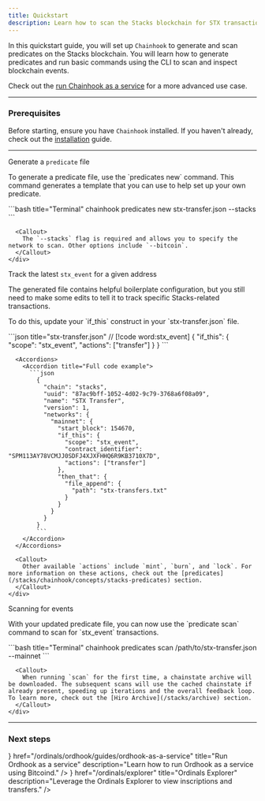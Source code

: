 ```yaml
---
title: Quickstart
description: Learn how to scan the Stacks blockchain for STX transactions. 
---
```



In this quickstart guide, you will set up `Chainhook` to generate and scan predicates on the Stacks blockchain. You will learn how to generate predicates and run basic commands using the CLI to scan and inspect blockchain events.

Check out the [run Chainhook as a service](/stacks/chainhook/guides/chainhook-as-a-service) for a more advanced use case.

---

### Prerequisites

Before starting, ensure you have `Chainhook` installed. If you haven't already, check out the [installation](/stacks/chainhook/installation) guide.

---

<div className='steps space-y-10'>
  <Step>
    <div className="flex flex-col space-y-3">
      <div className="w-full">
        <p className='text-lg font-bold m-0 dark:text-primary-foreground'>Generate a <code className='text-lg'>predicate</code> file</p>
        <div className='flex flex-col space-y-0'>
          <p>To generate a predicate file, use the `predicates new` command. This command generates a template that you can use to help set up your own predicate.</p>
        </div>
      </div>
      <div className="w-full">
        ```bash title="Terminal"
        chainhook predicates new stx-transfer.json --stacks 
        ```
      </div>

      <Callout>
        The `--stacks` flag is required and allows you to specify the network to scan. Other options include `--bitcoin`.
      </Callout>
    </div>
  </Step>

  <Step>
    <div className="flex flex-col space-y-3">
      <div className="w-full">
        <p className='text-lg font-bold m-0 dark:text-primary-foreground'>Track the latest <code className='text-lg'>stx_event</code> for a given address</p>
        <div className='flex flex-col space-y-0'>
          <p>The generated file contains helpful boilerplate configuration, but you still need to make some edits to tell it to track specific Stacks-related transactions.</p>
          <p>To do this, update your `if_this` construct in your `stx-transfer.json` file.</p>
        </div>
      </div>
      <div className="w-full">
        ```json title="stx-transfer.json"
        // [!code word:stx_event]
        {
          "if_this": {
            "scope": "stx_event",
            "actions": ["transfer"]
          }
        }
        ```
      </div>

      <Accordions>
        <Accordion title="Full code example">
          ```json
            {
              "chain": "stacks",
              "uuid": "87ac9bff-1052-4d02-9c79-3768a6f08a09",
              "name": "STX Transfer",
              "version": 1,
              "networks": {
                "mainnet": {
                  "start_block": 154670,
                  "if_this": {
                    "scope": "stx_event",
                    "contract_identifier": "SPM113AY78VCMJJ0SDFJ4XJXFHHQ6R9KB3710X7D",
                    "actions": ["transfer"]
                  },
                  "then_that": {
                    "file_append": {
                      "path": "stx-transfers.txt"
                    }
                  }
                }
              }
            }
            ```
        </Accordion>
      </Accordions>
    
      <Callout>
        Other available `actions` include `mint`, `burn`, and `lock`. For more information on these actions, check out the [predicates](/stacks/chainhook/concepts/stacks-predicates) section.
      </Callout>
    </div>
  </Step>

  <Step>
    <div className="flex flex-col space-y-3">
      <div className="w-full">
        <p className='text-lg font-bold m-0 dark:text-primary-foreground'>Scanning for events</p>
        <p>With your updated predicate file, you can now use the `predicate scan` command to scan for `stx_event` transactions.</p>
      </div>
      <div className="w-full">
        ```bash title="Terminal"
        chainhook predicates scan /path/to/stx-transfer.json --mainnet
        ```
      </div>

      <Callout>
        When running `scan` for the first time, a chainstate archive will be downloaded. The subsequent scans will use the cached chainstate if already present, speeding up iterations and the overall feedback loop. To learn more, check out the [Hiro Archive](/stacks/archive) section.
      </Callout>
    </div>
  </Step>
</div>

---

### Next steps

<Cards className='sm:grid-cols-1'>
  <SmallCard
    icon={<Code className='text-primary' />}
    href="/ordinals/ordhook/guides/ordhook-as-a-service"
    title="Run Ordhook as a service"
    description="Learn how to run Ordhook as a service using Bitcoind."
  />
  <SmallCard
    icon={<Terminal className='text-primary' />}
    href="/ordinals/explorer"
    title="Ordinals Explorer"
    description="Leverage the Ordinals Explorer to view inscriptions and transfers."
  />
</Cards>
